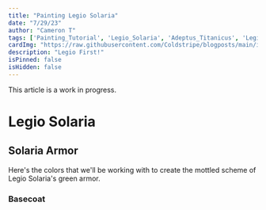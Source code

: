 ```yaml
---
title: "Painting Legio Solaria"
date: "7/29/23"
author: "Cameron T"
tags: ['Painting_Tutorial', 'Legio_Solaria', 'Adeptus_Titanicus', 'Legions_Imperialis', 'Imperium', 'Horus_Heresy']
cardImg: "https://raw.githubusercontent.com/Coldstripe/blogposts/main/images/Titans/solaria_armor_highlight.jpg"
description: "Legio First!"
isPinned: false
isHidden: false
---
```


<span className="text-red-500 font-semibold">This article is a work in progress.</span>

# Legio Solaria

## Solaria Armor

Here's the colors that we'll be working with to create the mottled scheme of Legio Solaria's green armor.

<MDXImage src="https://raw.githubusercontent.com/Coldstripe/blogposts/main/images/Paint/solaria_armor_palette.jpg" alt="A group of bottles of green and white paint, ordered left-to-right from darkest to lightest. The brand of paint is Pro Acryl."/>

### Basecoat

<MDXImage src="https://raw.githubusercontent.com/Coldstripe/blogposts/main/images/Titans/solaria_armor_base.jpg" alt="A close up of a miniature armored bipedal robot's leg. The armor of the leg is colored a dark green."/>
